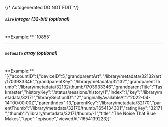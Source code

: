 {/* Autogenerated DO NOT EDIT  */}
##### `size` _integer (32-bit) (optional)_
<br/>
**Example:** `10855`

---
##### `metadata` _array (optional)_
<br/>
**Example:** `[{"accountID":1,"deviceID":5,"grandparentArt":"/library/metadata/32132/art/1703933346","grandparentKey":"/library/metadata/32132","grandparentThumb":"/library/metadata/32132/thumb/1703933346","grandparentTitle":"Taskmaster","historyKey":"/status/sessions/history/1","index":1,"key":"/library/metadata/32171","librarySectionID":"2","originallyAvailableAt":"2022-04-14T00:00:00Z","parentIndex":13,"parentKey":"/library/metadata/32170","parentThumb":"/library/metadata/32170/thumb/1654134301","ratingKey":"32171","thumb":"/library/metadata/32171/thumb/-1","title":"The Noise That Blue Makes","type":"episode","viewedAt":1654139223}]`


